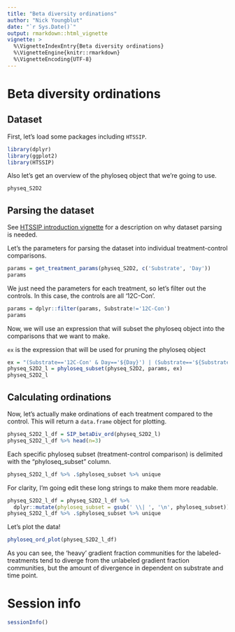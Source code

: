 ```yaml
---
title: "Beta diversity ordinations"
author: "Nick Youngblut"
date: "`r Sys.Date()`"
output: rmarkdown::html_vignette
vignette: >
  %\VignetteIndexEntry{Beta diversity ordinations}
  %\VignetteEngine{knitr::rmarkdown}
  %\VignetteEncoding{UTF-8}
---
```


# Beta diversity ordinations

## Dataset

First, let's load some packages including `HTSSIP`. 

```r
library(dplyr)
library(ggplot2)
library(HTSSIP)
```

Also let's get an overview of the phyloseq object that we're going to use.

```r
physeq_S2D2
```

## Parsing the dataset

See [HTSSIP introduction vignette](HTSSIP_intro.html) for a description on why dataset parsing is needed.

Let's the parameters for parsing the dataset into individual treatment-control comparisons. 

```r
params = get_treatment_params(physeq_S2D2, c('Substrate', 'Day'))
params
```

We just need the parameters for each treatment, so let's filter out the controls.
In this case, the controls are all '12C-Con'. 

```r
params = dplyr::filter(params, Substrate!='12C-Con')
params
```

Now, we will use an expression that will subset the phyloseq object into the comparisons that we want to make. 

`ex` is the expression that will be used for pruning the phyloseq object

```r
ex = "(Substrate=='12C-Con' & Day=='${Day}') | (Substrate=='${Substrate}' & Day == '${Day}')"
physeq_S2D2_l = phyloseq_subset(physeq_S2D2, params, ex)
physeq_S2D2_l
```

## Calculating ordinations

Now, let's actually make ordinations of each treatment compared to the control. This will return a `data.frame` object for plotting. 

```r
physeq_S2D2_l_df = SIP_betaDiv_ord(physeq_S2D2_l)
physeq_S2D2_l_df %>% head(n=3)
```

Each specific phyloseq subset (treatment-control comparison) is delimited with the "phyloseq_subset" column.

```r
physeq_S2D2_l_df %>% .$phyloseq_subset %>% unique
```

For clarity, I'm going edit these long strings to make them more readable.

```r
physeq_S2D2_l_df = physeq_S2D2_l_df %>%
  dplyr::mutate(phyloseq_subset = gsub(' \\| ', '\n', phyloseq_subset))
physeq_S2D2_l_df %>% .$phyloseq_subset %>% unique
```


Let's plot the data!

```r
phyloseq_ord_plot(physeq_S2D2_l_df)
```

As you can see, the 'heavy' gradient fraction communities for the labeled-treatments tend to diverge from the unlabeled gradient fraction communities, but the amount of divergence in dependent on substrate and time point.

# Session info

```r
sessionInfo()
```
